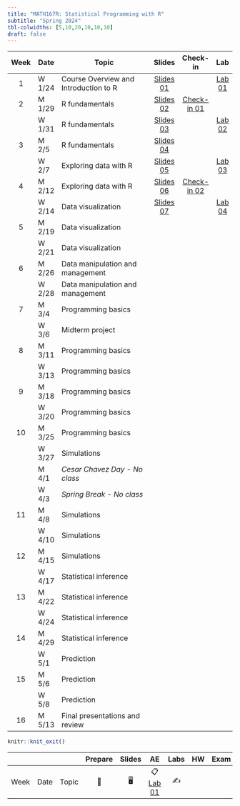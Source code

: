 ```yaml
---
title: "MATH167R: Statistical Programming with R"
subtitle: "Spring 2024"
tbl-colwidths: [5,10,20,10,10,10]
draft: false
---
```


::: column-screen-inset-right
| Week | Date   | Topic                                 | Slides | Check-in | Lab |
|:----:|--------|---------------------------------------|:------:|:--------:|:---:|
|  1   | W 1/24 | Course Overview and Introduction to R |   [Slides 01](slides/01_overview.html){.label .label-green}       |          |  [Lab 01](labs/01_lab.html){.label .label-red}   |
|  2   | M 1/29 | R fundamentals                        |      [Slides 02](slides/02_objects-classes.html){.label .label-green}  |    [Check-in 01](checkins/01_checkin.html){.label .label-purple}        |     |
|      | W 1/31 | R fundamentals                        | [Slides 03](slides/03_functions-vectors-matrices.html){.label .label-green}        |         | [Lab 02](labs/02_lab.html){.label .label-red}     |
|  3   | M 2/5  | R fundamentals                        |   [Slides 04](slides/04_lists-data-frames.html){.label .label-green}     |          |     |
|      | W 2/7  | Exploring data with R                 |  [Slides 05](slides/05_exploring-data.html){.label .label-green}      |          | [Lab 03](labs/03_lab.html){.label .label-red}     |
|  4   | M 2/12 | Exploring data with R                 |  [Slides 06](slides/06_factors-groups.html){.label .label-green}      | [Check-in 02](checkins/02_checkin.html){.label .label-purple}         |       |
|      | W 2/14 | Data visualization                    | [Slides 07](slides/07_visualizing-data.html){.label .label-green}       |          |  [Lab 04](labs/04_lab.html){.label .label-red}   |
|  5   | M 2/19 | Data visualization                    |        |          |     |
|      | W 2/21 | Data visualization                    |        |          |     |
|  6   | M 2/26 | Data manipulation and management      |        |          |     |
|      | W 2/28 | Data manipulation and management      |        |          |     |
|  7   | M 3/4  | Programming basics                    |        |          |     |
|      | W 3/6  | Midterm project                       |        |          |     |
|  8   | M 3/11 | Programming basics                    |        |          |     |
|      | W 3/13 | Programming basics                    |        |          |     |
|  9   | M 3/18 | Programming basics                    |        |          |     |
|      | W 3/20 | Programming basics                    |        |          |     |
|  10  | M 3/25 | Programming basics                    |        |          |     |
|      | W 3/27 | Simulations                           |        |          |     |
|      | M 4/1  | *Cesar Chavez Day - No class*         |        |          |     |
|      | W 4/3  | *Spring Break - No class*             |        |          |     |
|  11  | M 4/8  | Simulations                           |        |          |     |
|      | W 4/10 | Simulations                           |        |          |     |
|  12  | M 4/15 | Simulations                           |        |          |     |
|      | W 4/17 | Statistical inference                 |        |          |     |
|  13  | M 4/22 | Statistical inference                 |        |          |     |
|      | W 4/24 | Statistical inference                 |        |          |     |
|  14  | M 4/29 | Statistical inference                 |        |          |     |
|      | W 5/1  | Prediction                            |        |          |     |
|  15  | M 5/6  | Prediction                            |        |          |     |
|      | W 5/8 | Prediction                            |        |          |     |
|  16  | M 5/13 | Final presentations and review        |        |          |     |
:::

```r
knitr::knit_exit()
```

|      |      |       | Prepare | Slides |                    AE                    | Labs | HW  | Exam | Project |
|--------|--------|--------|:------:|:------:|:------:|:------:|:------:|:------:|:------:|
| Week | Date | Topic |   📖    |   🖥️   | 📋 [Lab 01](hello){.label .label-purple} |  ✍️  |     |      |         |
